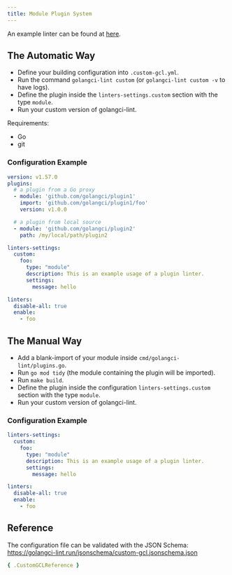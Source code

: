 ```yaml
---
title: Module Plugin System
---
```


An example linter can be found at [here](https://github.com/golangci/example-plugin-module-linter).

## The Automatic Way

- Define your building configuration into `.custom-gcl.yml`.
- Run the command `golangci-lint custom` (or `golangci-lint custom -v` to have logs).
- Define the plugin inside the `linters-settings.custom` section with the type `module`.
- Run your custom version of golangci-lint.

Requirements:
- Go
- git

### Configuration Example

```yaml title=.custom-gcl.yml
version: v1.57.0
plugins:
  # a plugin from a Go proxy
  - module: 'github.com/golangci/plugin1'
    import: 'github.com/golangci/plugin1/foo'
    version: v1.0.0

  # a plugin from local source
  - module: 'github.com/golangci/plugin2'
    path: /my/local/path/plugin2
```

```yaml title=.golangci.yml
linters-settings:
  custom:
    foo:
      type: "module"
      description: This is an example usage of a plugin linter.
      settings:
        message: hello

linters:
  disable-all: true
  enable:
    - foo
```

## The Manual Way

- Add a blank-import of your module inside `cmd/golangci-lint/plugins.go`.
- Run `go mod tidy` (the module containing the plugin will be imported).
- Run `make build`.
- Define the plugin inside the configuration `linters-settings.custom` section with the type `module`.
- Run your custom version of golangci-lint.

### Configuration Example

```yaml title=.golangci.yml
linters-settings:
  custom:
    foo:
      type: "module"
      description: This is an example usage of a plugin linter.
      settings:
        message: hello

linters:
  disable-all: true
  enable:
    - foo
```

## Reference

The configuration file can be validated with the JSON Schema: https://golangci-lint.run/jsonschema/custom-gcl.jsonschema.json

```yml
{ .CustomGCLReference }
```
